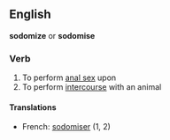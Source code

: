 ==English==
'''sodomize''' or '''sodomise'''
===Verb===
# To perform [[anal sex]] upon
# To perform [[intercourse]] with an animal

====Translations====
*French: [[sodomiser]] (1, 2)